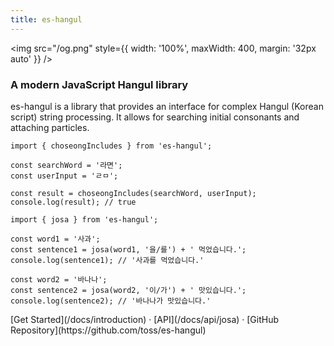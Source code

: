 ```yaml
---
title: es-hangul
---
```



<style jsx global>{`
  body {
    background-image: radial-gradient(#ddd 1px, transparent 0), radial-gradient(#ddd 1px, transparent 0);
    background-position:
      0 0,
      20px 20px;
    background-size: 40px 40px;
    word-break: keep-all;
  }
  .dark body {
    background-image: radial-gradient(#333 1px, transparent 0), radial-gradient(#333 1px, transparent 0);
  }
`}</style>

<img src="/og.png" style={{ width: '100%', maxWidth: 400, margin: '32px auto' }} />

<div className="flex flex-col items-center justify-center gap-8 pt-6 text-center">
  <div className="flex flex-col items-center gap-4">
    <div className="relative text-3xl">
      <h3 className="">A modern JavaScript Hangul library</h3>
    </div>
    <Callout className="w-full">
    es-hangul is a library that provides an interface for complex Hangul (Korean script) string processing. It allows for searching initial consonants and attaching particles.
    </Callout>
  </div>
</div>

```tsx
import { choseongIncludes } from 'es-hangul';

const searchWord = '라면';
const userInput = 'ㄹㅁ';

const result = choseongIncludes(searchWord, userInput);
console.log(result); // true
```

```tsx
import { josa } from 'es-hangul';

const word1 = '사과';
const sentence1 = josa(word1, '을/를') + ' 먹었습니다.';
console.log(sentence1); // '사과를 먹었습니다.'

const word2 = '바나나';
const sentence2 = josa(word2, '이/가') + ' 맛있습니다.';
console.log(sentence2); // '바나나가 맛있습니다.'
```

<div className="mt-16 mb-20 text-center">
  [Get Started](/docs/introduction) · [API](/docs/api/josa) · [GitHub Repository](https://github.com/toss/es-hangul)
</div>
